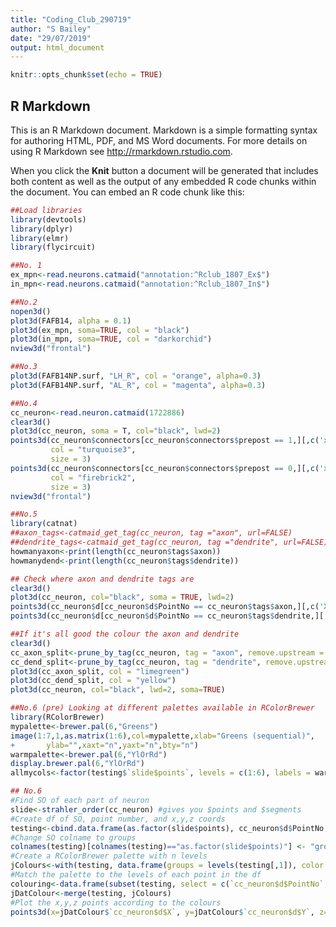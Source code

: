 ```yaml
---
title: "Coding_Club_290719"
author: "S Bailey"
date: "29/07/2019"
output: html_document
---
```


```r
knitr::opts_chunk$set(echo = TRUE)
```

## R Markdown

This is an R Markdown document. Markdown is a simple formatting syntax for authoring HTML, PDF, and MS Word documents. For more details on using R Markdown see <http://rmarkdown.rstudio.com>.

When you click the **Knit** button a document will be generated that includes both content as well as the output of any embedded R code chunks within the document. You can embed an R code chunk like this:

```r
##Load libraries
library(devtools)
library(dplyr)
library(elmr)
library(flycircuit)

##No. 1
ex_mpn<-read.neurons.catmaid("annotation:^Rclub_1807_Ex$")
in_mpn<-read.neurons.catmaid("annotation:^Rclub_1807_In$")
```
```r
##No.2
nopen3d()
plot3d(FAFB14, alpha = 0.1)
plot3d(ex_mpn, soma=TRUE, col = "black")
plot3d(in_mpn, soma=TRUE, col = "darkorchid")
nview3d("frontal")
```

```r
##No.3
plot3d(FAFB14NP.surf, "LH_R", col = "orange", alpha=0.3)
plot3d(FAFB14NP.surf, "AL_R", col = "magenta", alpha=0.3)
```

```r
##No.4
cc_neuron<-read.neuron.catmaid(1722886)
clear3d()
plot3d(cc_neuron, soma = T, col="black", lwd=2)
points3d(cc_neuron$connectors[cc_neuron$connectors$prepost == 1,][,c('x','y','z')],
         col = "turquoise3",
         size = 3)
points3d(cc_neuron$connectors[cc_neuron$connectors$prepost == 0,][,c('x','y','z')],
         col = "firebrick2",
         size = 3)
nview3d("frontal")
```

```r
##No.5
library(catnat)
##axon_tags<-catmaid_get_tag(cc_neuron, tag ="axon", url=FALSE)
##dendrite_tags<-catmaid_get_tag(cc_neuron, tag ="dendrite", url=FALSE)
howmanyaxon<-print(length(cc_neuron$tags$axon))
howmanydend<-print(length(cc_neuron$tags$dendrite))

## Check where axon and dendrite tags are
clear3d()
plot3d(cc_neuron, col="black", soma = TRUE, lwd=2)
points3d(cc_neuron$d[cc_neuron$d$PointNo == cc_neuron$tags$axon,][,c('X', 'Y', 'Z')], col= "limegreen", size=8)
points3d(cc_neuron$d[cc_neuron$d$PointNo == cc_neuron$tags$dendrite,][,c('X', 'Y', 'Z')], col= "yellow", size=8)

##If it's all good the colour the axon and dendrite
clear3d()
cc_axon_split<-prune_by_tag(cc_neuron, tag = "axon", remove.upstream = TRUE)
cc_dend_split<-prune_by_tag(cc_neuron, tag = "dendrite", remove.upstream = TRUE)
plot3d(cc_axon_split, col = "limegreen")
plot3d(cc_dend_split, col = "yellow")
plot3d(cc_neuron, col="black", lwd=2, soma=TRUE)
```

```r
##No.6 (pre) Looking at different palettes available in RColorBrewer
library(RColorBrewer)
mypalette<-brewer.pal(6,"Greens")
image(1:7,1,as.matrix(1:6),col=mypalette,xlab="Greens (sequential)",
+       ylab="",xaxt="n",yaxt="n",bty="n")
warmpalette<-brewer.pal(6,"YlOrRd")
display.brewer.pal(6,"YlOrRd")
allmycols<-factor(testing$`slide$points`, levels = c(1:6), labels = warmpalette)
```

```r
## No.6
#Find SO of each part of neuron
slide<-strahler_order(cc_neuron) #gives you $points and $segments
#Create df of SO, point number, and x,y,z coords
testing<-cbind.data.frame(as.factor(slide$points), cc_neuron$d$PointNo, cc_neuron$d$X,cc_neuron$d$Y, cc_neuron$d$Z)
#Change SO colname to groups
colnames(testing)[colnames(testing)=="as.factor(slide$points)"] <- "groups"
#Create a RColorBrewer palette with n levels
jColours<-with(testing, data.frame(groups = levels(testing[,1]), color = I(brewer.pal(nlevels(testing[,1]), name = "YlOrRd"))))
#Match the palette to the levels of each point in the df
colouring<-data.frame(subset(testing, select = c(`cc_neuron$d$PointNo`,groups)), matchRetVal = match(testing$groups, jColours$groups))
jDatColour<-merge(testing, jColours)
#Plot the x,y,z points according to the colours 
points3d(x=jDatColour$`cc_neuron$d$X`, y=jDatColour$`cc_neuron$d$Y`, z=jDatColour$`cc_neuron$d$Z`, col=jDatColour$color)
````
